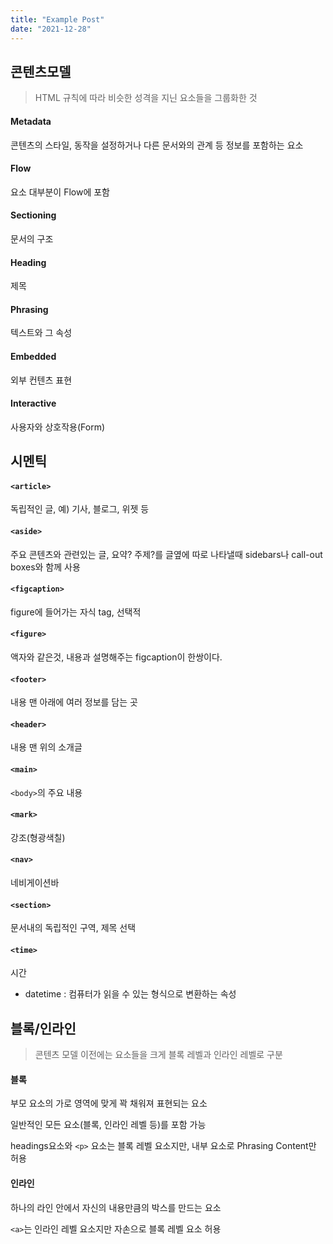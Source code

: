 ```yaml
---
title: "Example Post"
date: "2021-12-28"
---
```


## 콘텐츠모델

> HTML 규칙에 따라 비슷한 성격을 지닌 요소들을 그룹화한 것

#### Metadata

콘텐츠의 스타일, 동작을 설정하거나 다른 문서와의 관계 등 정보를 포함하는 요소

#### Flow

요소 대부분이 Flow에 포함

#### Sectioning

문서의 구조

#### Heading

제목

#### Phrasing

텍스트와 그 속성

#### Embedded

외부 컨텐츠 표현

#### Interactive

사용자와 상호작용(Form)

## 시멘틱

#### `<article>`

독립적인 글, 예) 기사, 블로그, 위젯 등

#### `<aside>`

주요 콘텐츠와 관련있는 글, 요약? 주제?를 글옆에 따로 나타낼때 sidebars나 call-out boxes와 함께 사용

#### `<figcaption>`

figure에 들어가는 자식 tag, 선택적

#### `<figure>`

액자와 같은것, 내용과 설명해주는 figcaption이 한쌍이다.

#### `<footer>`

내용 맨 아래에 여러 정보를 담는 곳

#### `<header>`

내용 맨 위의 소개글

#### `<main>`

`<body>`의 주요 내용

#### `<mark>`

강조(형광색칠)

#### `<nav>`

네비게이션바

#### `<section>`

문서내의 독립적인 구역, 제목 선택

#### `<time>`

시간

- datetime : 컴퓨터가 읽을 수 있는 형식으로 변환하는 속성

## 블록/인라인

> 콘텐츠 모델 이전에는 요소들을 크게 블록 레벨과 인라인 레벨로 구분

#### 블록

부모 요소의 가로 영역에 맞게 꽉 채워져 표현되는 요소

일반적인 모든 요소(블록, 인라인 레벨 등)를 포함 가능

headings요소와 `<p>` 요소는 블록 레벨 요소지만, 내부 요소로 Phrasing Content만 허용

#### 인라인

하나의 라인 안에서 자신의 내용만큼의 박스를 만드는 요소

`<a>`는 인라인 레벨 요소지만 자손으로 블록 레벨 요소 허용
